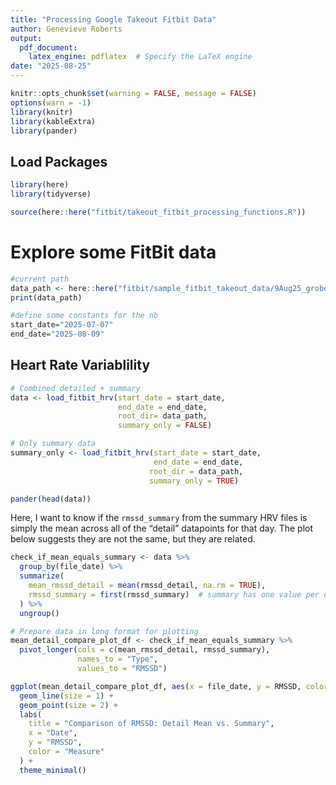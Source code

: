 ```yaml
---
title: "Processing Google Takeout Fitbit Data"
author: Genevieve Roberts
output:
  pdf_document:
    latex_engine: pdflatex  # Specify the LaTeX engine
date: "2025-08-25"
---
```


```r
knitr::opts_chunk$set(warning = FALSE, message = FALSE)
options(warn = -1)
library(knitr)
library(kableExtra)
library(pander)
```

## Load Packages

```r
library(here)
library(tidyverse)
```


```r
source(here::here("fitbit/takeout_fitbit_processing_functions.R"))
```

\newpage

# Explore some FitBit data
```r
#current path
data_path <- here::here("fitbit/sample_fitbit_takeout_data/9Aug25_groberts_fitbit_takeout/Fitbit")
print(data_path)
```

```r
#define some constants for the nb
start_date="2025-07-07"
end_date="2025-08-09"
```



## Heart Rate Variablility
```r
# Combined detailed + summary
data <- load_fitbit_hrv(start_date = start_date,
                        end_date = end_date,
                        root_dir= data_path,
                        summary_only = FALSE)

# Only summary data
summary_only <- load_fitbit_hrv(start_date = start_date,
                                end_date = end_date,
                               root_dir = data_path,
                               summary_only = TRUE)

pander(head(data))
```

Here, I want to know if the `rmssd_summary` from the summary HRV files is simply
the mean across all of the "detail" datapoints for that day. The plot below
suggests they are not the same, but they are related.

```r
check_if_mean_equals_summary <- data %>%
  group_by(file_date) %>%
  summarize(
    mean_rmssd_detail = mean(rmssd_detail, na.rm = TRUE),
    rmssd_summary = first(rmssd_summary)  # summary has one value per date
  ) %>%
  ungroup()

# Prepare data in long format for plotting
mean_detail_compare_plot_df <- check_if_mean_equals_summary %>%
  pivot_longer(cols = c(mean_rmssd_detail, rmssd_summary),
               names_to = "Type",
               values_to = "RMSSD")

ggplot(mean_detail_compare_plot_df, aes(x = file_date, y = RMSSD, color = Type)) +
  geom_line(size = 1) +
  geom_point(size = 2) +
  labs(
    title = "Comparison of RMSSD: Detail Mean vs. Summary",
    x = "Date",
    y = "RMSSD",
    color = "Measure"
  ) +
  theme_minimal()
```

